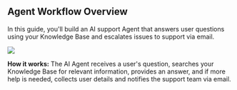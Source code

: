 ## Agent Workflow Overview

In this guide, you'll build an AI support Agent that answers user questions using your Knowledge Base and escalates issues to support via email.

<Frame>
<img src="/images/quickstart/agent_workflow.svg"/>
</Frame>

**How it works:** The AI Agent receives a user's question, searches your Knowledge Base for relevant information, provides an answer, and if more help is needed, collects user details and notifies the support team via email.